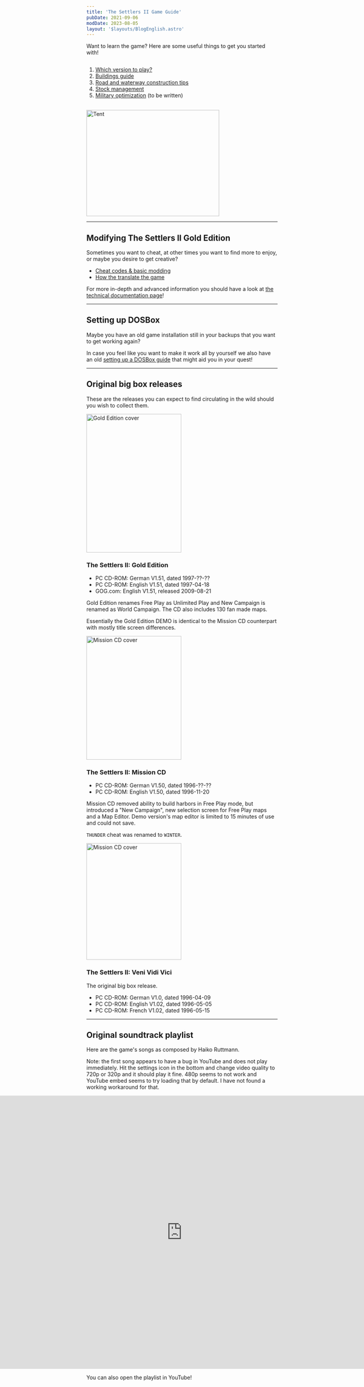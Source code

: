 ```yaml
---
title: 'The Settlers II Game Guide'
pubDate: 2021-09-06
modDate: 2023-08-05
layout: '$layouts/BlogEnglish.astro'
---
```



Want to learn the game? Here are some useful things to get you started with!

<div style="align-items:center;display:flex;flex-wrap:wrap;gap:1rem"><div style="flex:1;min-width:20rem">

1.  [Which version to play?](/guides/getting-started)
1.  [Buildings guide](/guides/buildings)
1.  [Road and waterway construction tips](/guides/roads)
1.  [Stock management](/guides/stock)
1.  [Military optimization](/guides/military) (to be written)

<div hidden="">

1.  [Ships & harbor information](/guides/ships)

</div>

</div><div style="flex:1;min-width:20rem"><img alt="Tent" src="/assets/webkit1/small_tent.jpg" height="280" width="350" loading="lazy" style="mix-blend-mode: multiply;" /></div></div>

---

## Modifying The Settlers II Gold Edition

Sometimes you want to cheat, at other times you want to find more to enjoy, or maybe you desire to get creative?

-   [Cheat codes & basic modding](/guides/cheats)
-   [How the translate the game](/2023/08/how-to-translate-the-settlers-2)

<div hidden="">

-   [Adding new maps](/guides/how-to-add-maps)
-   [Using custom campaigns](/guides/how-to-use-campaigns)
-   [Editing campaigns](/guides/editing-campaigns)
-   [Changing language](/guides/change-language)

</div>

For more in-depth and advanced information you should have a look at [the technical documentation page](/documentation)!

---

## Setting up DOSBox

Maybe you have an old game installation still in your backups that you want to get working again?

In case you feel like you want to make it work all by yourself we also have an old [setting up a DOSBox guide](/guides/dosbox) that might aid you in your quest!

---

## Original big box releases

These are the releases you can expect to find circulating in the wild should you wish to collect them.

<Float><img slot="image" alt="Gold Edition cover" src="/wp-content/uploads/2011/07/The-Settlers-II-Gold-Edition-B.jpg" width="250" height="365" loading="lazy" />

### The Settlers II: Gold Edition

-   PC CD-ROM: German V1.51, dated 1997-??-??
-   PC CD-ROM: English V1.51, dated 1997-04-18
-   GOG.com: English V1.51, released 2009-08-21

Gold Edition renames Free Play as Unlimited Play and New Campaign is renamed as World Campaign. The CD also includes 130 fan made maps.

Essentially the Gold Edition DEMO is identical to the Mission CD counterpart with mostly title screen differences.

</Float>

<Float><img slot="image" alt="Mission CD cover" src="/wp-content/uploads/2011/07/The-Settlers-II-Mission-CD-B.jpg" width="250" height="326" loading="lazy" />

### The Settlers II: Mission CD

-   PC CD-ROM: German V1.50, dated 1996-??-??
-   PC CD-ROM: English V1.50, dated 1996-11-20

Mission CD removed ability to build harbors in Free Play mode, but introduced a "New Campaign", new selection screen for Free Play maps and a Map Editor. Demo version's map editor is limited to 15 minutes of use and could not save.

`THUNDER` cheat was renamed to `WINTER`.

</Float>

<Float><img slot="image" alt="Mission CD cover" src="/wp-content/uploads/2011/07/The-Settlers-II-Veni-Vidi-Vici-C.jpg" width="250" height="307" loading="lazy" />

### The Settlers II: Veni Vidi Vici

The original big box release.

-   PC CD-ROM: German V1.0, dated 1996-04-09
-   PC CD-ROM: English V1.02, dated 1996-05-05
-   PC CD-ROM: French V1.02, dated 1996-05-15

</Float>

---

## Original soundtrack playlist

Here are the game's songs as composed by Haiko Ruttmann.

Note: the first song appears to have a bug in YouTube and does not play immediately. Hit the settings icon in the bottom
and change video quality to 720p or 320p and it should play it fine. 480p seems to not work and YouTube embed seems to
try loading that by default. I have not found a working workaround for that.

<p style="display: grid; place-content: center;">
	<iframe
		loading="lazy"
		width="1280"
		height="720"
		src="https://www.youtube-nocookie.com/embed/videoseries?list=PLgX-pkrNNy_vwS_XlPZLUhVjSWC_PDayp&VQ=HD720"
		title="YouTube playlist: The Settlers II soundtrack"
		frameborder="0"
		allow="accelerometer; autoplay; clipboard-write; encrypted-media; gyroscope; picture-in-picture; web-share"
		allowfullscreen
		style="aspect-ratio: 560 / 315;"
	></iframe>
</p>

You can also open the <Link rel="nofollow" href="https://www.youtube.com/playlist?list=PLgX-pkrNNy_vwS_XlPZLUhVjSWC_PDayp">playlist in YouTube</Link>!
